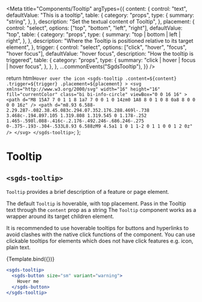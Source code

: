 
<Meta
  title="Components/Tooltip"
  argTypes={{
    content: {
      control: "text",
      defaultValue: "This is a tooltip",
      table: {
        category: "props",
        type: {
          summary: "string",
        },
      },
      description: "Set the textual content of Tooltip",
    },
    placement: {
      control: "select",
      options: ["top", "bottom", "left", "right"],
      defaultValue: "top",
      table: {
        category: "props",
        type: {
          summary: "top | bottom | left | right",
        },
      },
      description:
        "Where the Tooltip is positioned relative to its target element",
    },
    trigger: {
      control: "select",
      options: ["click", "hover", "focus", "hover focus"],
      defaultValue: "hover focus",
      description: "How the tooltip is triggered",
      table: {
        category: "props",
        type: {
          summary: "click | hover | focus | hover focus",
        },
      },
    },
    ...commonEvents("SgdsTooltip"),
  }}
/>

  return html`
  Hover over the icon
    <sgds-tooltip
      .content=${content}
      .trigger=${trigger}
      .placement=${placement}
    >
      <svg
        xmlns="http://www.w3.org/2000/svg"
        width="16"
        height="16"
        fill="currentColor"
        class="bi bi-info-circle"
        viewBox="0 0 16 16"
      >
        <path
          d="M8 15A7 7 0 1 1 8 1a7 7 0 0 1 0 14zm0 1A8 8 0 1 0 8 0a8 8 0 0 0 0 16z"
        />
        <path
          d="m8.93 6.588-2.29.287-.082.38.45.083c.294.07.352.176.288.469l-.738 3.468c-.194.897.105 1.319.808 1.319.545 0 1.178-.252 1.465-.598l.088-.416c-.2.176-.492.246-.686.246-.275 0-.375-.193-.304-.533L8.93 6.588zM9 4.5a1 1 0 1 1-2 0 1 1 0 0 1 2 0z"
        />
      </svg>
    </sgds-tooltip>
  `;
};

# Tooltip

##  `<sgds-tooltip>`

`Tooltip` provides a brief description of a feature or page element.

The default `Tooltip` is hoverable, with top placement. Pass in the Tooltip text through the `content` prop as a string
The `Tooltip` component works as a wrapper around its target children element. 

It is recommended to use hoverable tooltips for buttons and hyperlinks to avoid clashes with the native click functions of the component. You can use clickable tooltips for elements which does not have click features e.g. icon, plain text.

<Story name="Basic">{Template.bind({})}</Story>


<ArgsTable story="Basic" />

```jsx
<sgds-tooltip>
  <sgds-button size="sm" variant="warning">
    Hover me
  </sgds-button>
</sgds-tooltip>
```
